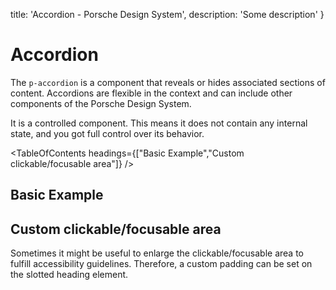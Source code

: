 
  title: 'Accordion - Porsche Design System',
  description: 'Some description'
}

# Accordion <ComponentStatus tagName="p-accordion"></ComponentStatus>

The `p-accordion` is a component that reveals or hides associated sections of content.
Accordions are flexible in the context and can include other components of the Porsche Design System.

It is a controlled component. This means it does not contain any internal state, and you got full control over its
behavior.

<TableOfContents headings={["Basic Example","Custom clickable/focusable area"]} />

## Basic Example

<ComponentExample codeSample={accordionExample} />

## Custom clickable/focusable area

Sometimes it might be useful to enlarge the clickable/focusable area to fulfill accessibility guidelines. Therefore, a
custom padding can be set on the slotted heading element.

<ComponentStory story={accordionStoryExpandedClickArea} />